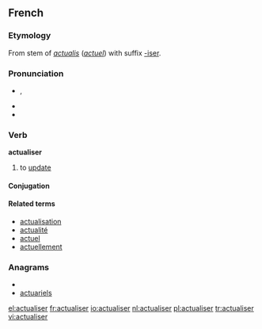 ==French==

===Etymology===
From stem of {{etyl|la|fr}} ''[[actualis]]'' (''[[actuel]]'') with suffix [[-iser]].

===Pronunciation===
* {{IPA|/ak.tɥa.li.ze/|lang=fr}}, {{X-SAMPA|/ak.tHa.li.ze/}}
* {{rhymes|e|lang=fr}}
* {{homophones|actualisai|actualisé|actualisée|actualisées|actualisés|actualisez|lang=fr}}

===Verb===
'''actualiser'''

# to [[update]]

====Conjugation====
{{fr-conj-er|actualis|avoir}}

====Related terms====
* [[actualisation]]
* [[actualité]]
* [[actuel]]
* [[actuellement]]

===Anagrams===
* {{alphagram|aaceilrstu}}
* [[actuariels#French|actuariels]]


[[el:actualiser]]
[[fr:actualiser]]
[[io:actualiser]]
[[nl:actualiser]]
[[pl:actualiser]]
[[tr:actualiser]]
[[vi:actualiser]]